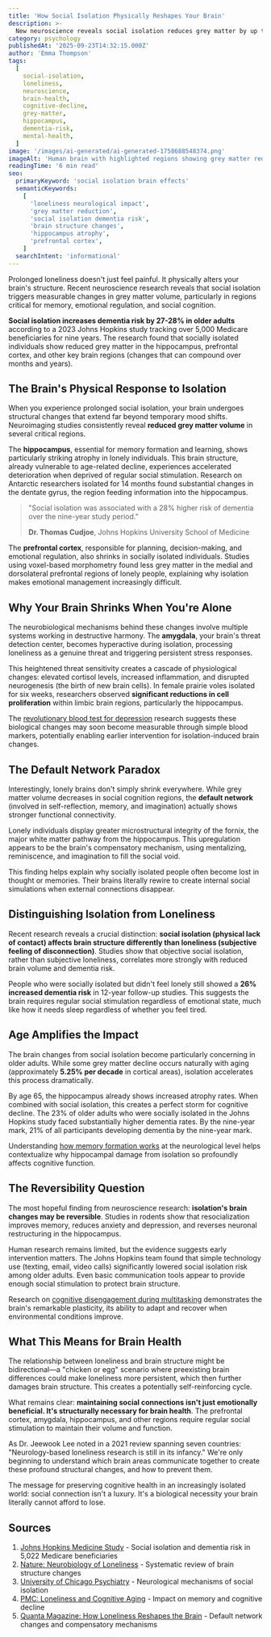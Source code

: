 ```yaml
---
title: 'How Social Isolation Physically Reshapes Your Brain'
description: >-
  New neuroscience reveals social isolation reduces grey matter by up to 5% per decade in key brain regions, increasing dementia risk by 27% in older adults.
category: psychology
publishedAt: '2025-09-23T14:32:15.000Z'
author: 'Emma Thompson'
tags:
  [
    social-isolation,
    loneliness,
    neuroscience,
    brain-health,
    cognitive-decline,
    grey-matter,
    hippocampus,
    dementia-risk,
    mental-health,
  ]
image: '/images/ai-generated/ai-generated-1758688548374.png'
imageAlt: 'Human brain with highlighted regions showing grey matter reduction and hippocampus atrophy from social isolation'
readingTime: '6 min read'
seo:
  primaryKeyword: 'social isolation brain effects'
  semanticKeywords:
    [
      'loneliness neurological impact',
      'grey matter reduction',
      'social isolation dementia risk',
      'brain structure changes',
      'hippocampus atrophy',
      'prefrontal cortex',
    ]
  searchIntent: 'informational'
---
```


Prolonged loneliness doesn't just feel painful. It physically alters your brain's structure. Recent neuroscience research reveals that social isolation triggers measurable changes in grey matter volume, particularly in regions critical for memory, emotional regulation, and social cognition.

**Social isolation increases dementia risk by 27-28% in older adults** according to a 2023 Johns Hopkins study tracking over 5,000 Medicare beneficiaries for nine years. The research found that socially isolated individuals show reduced grey matter in the hippocampus, prefrontal cortex, and other key brain regions (changes that can compound over months and years).

## The Brain's Physical Response to Isolation

When you experience prolonged social isolation, your brain undergoes structural changes that extend far beyond temporary mood shifts. Neuroimaging studies consistently reveal **reduced grey matter volume** in several critical regions.

The **hippocampus**, essential for memory formation and learning, shows particularly striking atrophy in lonely individuals. This brain structure, already vulnerable to age-related decline, experiences accelerated deterioration when deprived of regular social stimulation. Research on Antarctic researchers isolated for 14 months found substantial changes in the dentate gyrus, the region feeding information into the hippocampus.

> "Social isolation was associated with a 28% higher risk of dementia over the nine-year study period."
>
> **Dr. Thomas Cudjoe**, Johns Hopkins University School of Medicine

The **prefrontal cortex**, responsible for planning, decision-making, and emotional regulation, also shrinks in socially isolated individuals. Studies using voxel-based morphometry found less grey matter in the medial and dorsolateral prefrontal regions of lonely people, explaining why isolation makes emotional management increasingly difficult.

## Why Your Brain Shrinks When You're Alone

The neurobiological mechanisms behind these changes involve multiple systems working in destructive harmony. The **amygdala**, your brain's threat detection center, becomes hyperactive during isolation, processing loneliness as a genuine threat and triggering persistent stress responses.

This heightened threat sensitivity creates a cascade of physiological changes: elevated cortisol levels, increased inflammation, and disrupted neurogenesis (the birth of new brain cells). In female prairie voles isolated for six weeks, researchers observed **significant reductions in cell proliferation** within limbic brain regions, particularly the hippocampus.

The [revolutionary blood test for depression](/psychology/revolutionary-blood-test-depression-biomarkers) research suggests these biological changes may soon become measurable through simple blood markers, potentially enabling earlier intervention for isolation-induced brain changes.

## The Default Network Paradox

Interestingly, lonely brains don't simply shrink everywhere. While grey matter volume decreases in social cognition regions, the **default network** (involved in self-reflection, memory, and imagination) actually shows stronger functional connectivity.

Lonely individuals display greater microstructural integrity of the fornix, the major white matter pathway from the hippocampus. This upregulation appears to be the brain's compensatory mechanism, using mentalizing, reminiscence, and imagination to fill the social void.

This finding helps explain why socially isolated people often become lost in thought or memories. Their brains literally rewire to create internal social simulations when external connections disappear.

## Distinguishing Isolation from Loneliness

Recent research reveals a crucial distinction: **social isolation (physical lack of contact) affects brain structure differently than loneliness (subjective feeling of disconnection)**. Studies show that objective social isolation, rather than subjective loneliness, correlates more strongly with reduced brain volume and dementia risk.

People who were socially isolated but didn't feel lonely still showed a **26% increased dementia risk** in 12-year follow-up studies. This suggests the brain requires regular social stimulation regardless of emotional state, much like how it needs sleep regardless of whether you feel tired.

## Age Amplifies the Impact

The brain changes from social isolation become particularly concerning in older adults. While some grey matter decline occurs naturally with aging (approximately **5.25% per decade** in cortical areas), isolation accelerates this process dramatically.

By age 65, the hippocampus already shows increased atrophy rates. When combined with social isolation, this creates a perfect storm for cognitive decline. The 23% of older adults who were socially isolated in the Johns Hopkins study faced substantially higher dementia rates. By the nine-year mark, 21% of all participants developing dementia by the nine-year mark.

Understanding [how memory formation works](/psychology/memory-formation-breakthrough-100-milliseconds-2025-09-20) at the neurological level helps contextualize why hippocampal damage from isolation so profoundly affects cognitive function.

## The Reversibility Question

The most hopeful finding from neuroscience research: **isolation's brain changes may be reversible**. Studies in rodents show that resocialization improves memory, reduces anxiety and depression, and reverses neuronal restructuring in the hippocampus.

Human research remains limited, but the evidence suggests early intervention matters. The Johns Hopkins team found that simple technology use (texting, email, video calls) significantly lowered social isolation risk among older adults. Even basic communication tools appear to provide enough social stimulation to protect brain structure.

Research on [cognitive disengagement during multitasking](/psychology/cognitive-disengagement-multitasking-brain-shutdown) demonstrates the brain's remarkable plasticity, its ability to adapt and recover when environmental conditions improve.

## What This Means for Brain Health

The relationship between loneliness and brain structure might be bidirectional—a "chicken or egg" scenario where preexisting brain differences could make loneliness more persistent, which then further damages brain structure. This creates a potentially self-reinforcing cycle.

What remains clear: **maintaining social connections isn't just emotionally beneficial. It's structurally necessary for brain health**. The prefrontal cortex, amygdala, hippocampus, and other regions require regular social stimulation to maintain their volume and function.

As Dr. Jeewook Lee noted in a 2021 review spanning seven countries: "Neurology-based loneliness research is still in its infancy." We're only beginning to understand which brain areas communicate together to create these profound structural changes, and how to prevent them.

The message for preserving cognitive health in an increasingly isolated world: social connection isn't a luxury. It's a biological necessity your brain literally cannot afford to lose.

## Sources

1. [Johns Hopkins Medicine Study](https://www.hopkinsmedicine.org/news/newsroom/news-releases/2023/01/new-studies-suggest-social-isolation-is-a-risk-factor-for-dementia-in-older-adults-point-to-ways-to-reduce-risk) - Social isolation and dementia risk in 5,022 Medicare beneficiaries
2. [Nature: Neurobiology of Loneliness](https://www.nature.com/articles/s41386-021-01058-7) - Systematic review of brain structure changes
3. [University of Chicago Psychiatry](https://psychiatry.uchicago.edu/news/how-social-isolation-affects-brain) - Neurological mechanisms of social isolation
4. [PMC: Loneliness and Cognitive Aging](https://pmc.ncbi.nlm.nih.gov/articles/PMC10357115/) - Impact on memory and cognitive decline
5. [Quanta Magazine: How Loneliness Reshapes the Brain](https://www.quantamagazine.org/how-loneliness-reshapes-the-brain-20230228/) - Default network changes and compensatory mechanisms

